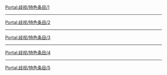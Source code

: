 {{Portal:歧视/box-header|特色条目|Portal:歧视/特色条目|}}

[[Portal:歧视/特色条目/1|Portal:歧视/特色条目/1]]
{{Portal:歧视/特色条目/1}}
----
[[Portal:歧视/特色条目/2|Portal:歧视/特色条目/2]]
{{Portal:歧视/特色条目/2}}
----
[[Portal:歧视/特色条目/3|Portal:歧视/特色条目/3]]
{{Portal:歧视/特色条目/3}}
----
[[Portal:歧视/特色条目/4|Portal:歧视/特色条目/4]]
{{Portal:歧视/特色条目/4}}
----
[[Portal:歧视/特色条目/5|Portal:歧视/特色条目/5]]
{{Portal:歧视/特色条目/5}}

{{Portal:歧视/box-footer|}}